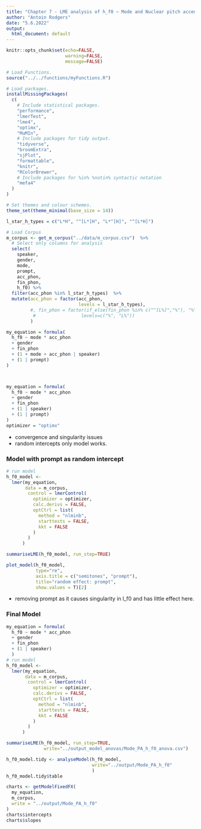 ```yaml
---
title: "Chapter 7 - LME analysis of h_f0 ~ Mode and Nuclear pitch accents: "
author: "Antoin Rodgers"
date: "5.6.2022"
output:
  html_document: default
---
```


```r
knitr::opts_chunk$set(echo=FALSE,
                      warning=FALSE,
                      message=FALSE)

# Load Functions.
source("../../functions/myFunctions.R") 

# Load packages.
installMissingPackages(
  c(
    # Include statistical packages.
    "performance",
    "lmerTest",
    "lme4",
    "optimx",
    "MuMIn",
    # Include packages for tidy output.
    "tidyverse",
    "broomExtra",
    "sjPlot",
    "formattable",
    "knitr",
    "RColorBrewer",
    # Include packages for %in% %notin% syntactic notation
    "mefa4"
  )
)

# Set themes and colour schemes.
theme_set(theme_minimal(base_size = 14))

```

```r
l_star_h_types = c("L*H", "^[L*]H", "L*^[H]", "^[L*H]")

# Load Corpus
m_corpus <- get_m_corpus("../data/m_corpus.csv")  %>%
  # Select only columns for analysis
  select(
    speaker,
    gender,
    mode,
    prompt,
    acc_phon,
    fin_phon,
    h_f0) %>% 
  filter(acc_phon %in% l_star_h_types)  %>% 
  mutate(acc_phon = factor(acc_phon,
                           levels = l_star_h_types), 
         #, fin_phon = factor(if_else(fin_phon %in% c("^[L%]","%"), "%", "L%"),
          #                 levels=c("%", "L%"))
         )
```

```r
my_equation = formula(
  h_f0 ~ mode * acc_phon
  + gender
  + fin_phon
  + (1 + mode + acc_phon | speaker)
  + (1 | prompt)
)



my_equation = formula(
  h_f0 ~ mode * acc_phon
  + gender
  + fin_phon
  + (1 | speaker)
  + (1 | prompt)
)
optimizer = "optimx"
```

-  convergence and singularity issues
-  random intercepts only model works.

### Model with prompt as random intercept

```r

# run model
h_f0_model <-
  lmer(my_equation,
       data = m_corpus,
        control = lmerControl(
          optimizer = optimizer,
          calc.derivs = FALSE,
          optCtrl = list(
            method = "nlminb",
            starttests = FALSE,
            kkt = FALSE
          )
        )
      )

summariseLME(h_f0_model, run_step=TRUE)

```

```r
plot_model(h_f0_model,
           type="re",
           axis.title = c("semitones", "prompt"),
           title="random effect: prompt",
           show.values = T)[2]
```

-  removing prompt as it causes singularity in l_f0 and has little effect here.

### Final Model

```r
my_equation = formula(
  h_f0 ~ mode * acc_phon
  + gender
  + fin_phon
  + (1 | speaker)
  )
# run model
h_f0_model <-
  lmer(my_equation,
       data = m_corpus,
        control = lmerControl(
          optimizer = optimizer,
          calc.derivs = FALSE,
          optCtrl = list(
            method = "nlminb",
            starttests = FALSE,
            kkt = FALSE
          )
        )
      )

summariseLME(h_f0_model, run_step=TRUE,
              write="../output_model_anovas/Mode_PA_h_f0_anova.csv")

```


```r

h_f0_model.tidy <- analyseModel(h_f0_model,
                                write="../output/Mode_PA_h_f0"
                                )
h_f0_model.tidy$table

```

```r

charts <- getModelFixedFX(
  my_equation,
  m_corpus,
  write = "../output/Mode_PA_h_f0"
)
charts$intercepts
charts$slopes


```
